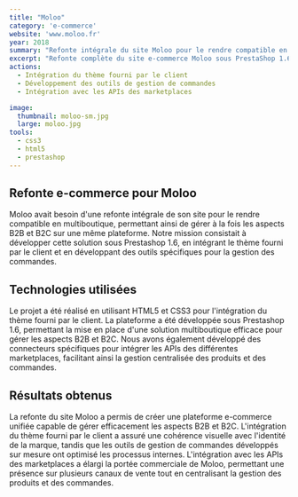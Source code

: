 ```yaml
---
title: "Moloo"
category: 'e-commerce'
website: 'www.moloo.fr'
year: 2018
summary: "Refonte intégrale du site Moloo pour le rendre compatible en multiboutique pour la partie B2B et B2C. Développement du site sous Prestashop 1.6."
excerpt: "Refonte complète du site e-commerce Moloo sous PrestaShop 1.6 avec mise en place d'une architecture multiboutique B2B et B2C. Développement d'outils personnalisés pour la gestion des commandes et intégration avec les APIs des marketplaces pour une gestion centralisée des produits."
actions:
  - Intégration du thème fourni par le client
  - Développement des outils de gestion de commandes
  - Intégration avec les APIs des marketplaces

image:
  thumbnail: moloo-sm.jpg
  large: moloo.jpg
tools:
  - css3
  - html5
  - prestashop
---
```


## Refonte e-commerce pour Moloo

Moloo avait besoin d'une refonte intégrale de son site pour le rendre compatible en multiboutique, permettant ainsi de gérer à la fois les aspects B2B et B2C sur une même plateforme. Notre mission consistait à développer cette solution sous Prestashop 1.6, en intégrant le thème fourni par le client et en développant des outils spécifiques pour la gestion des commandes.

## Technologies utilisées

Le projet a été réalisé en utilisant HTML5 et CSS3 pour l'intégration du thème fourni par le client. La plateforme a été développée sous Prestashop 1.6, permettant la mise en place d'une solution multiboutique efficace pour gérer les aspects B2B et B2C. Nous avons également développé des connecteurs spécifiques pour intégrer les APIs des différentes marketplaces, facilitant ainsi la gestion centralisée des produits et des commandes.

## Résultats obtenus

La refonte du site Moloo a permis de créer une plateforme e-commerce unifiée capable de gérer efficacement les aspects B2B et B2C. L'intégration du thème fourni par le client a assuré une cohérence visuelle avec l'identité de la marque, tandis que les outils de gestion de commandes développés sur mesure ont optimisé les processus internes. L'intégration avec les APIs des marketplaces a élargi la portée commerciale de Moloo, permettant une présence sur plusieurs canaux de vente tout en centralisant la gestion des produits et des commandes.
